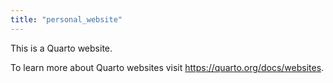 ```yaml
---
title: "personal_website"
---
```


This is a Quarto website.

To learn more about Quarto websites visit <https://quarto.org/docs/websites>.
